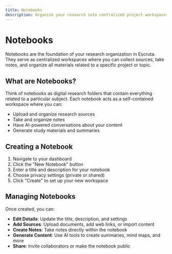 ```yaml
---
title: Notebooks
description: Organize your research into centralized project workspaces
---
```


# Notebooks

Notebooks are the foundation of your research organization in Escruta. They serve as centralized workspaces where you can collect sources, take notes, and organize all materials related to a specific project or topic.

## What are Notebooks?

Think of notebooks as digital research folders that contain everything related to a particular subject. Each notebook acts as a self-contained workspace where you can:

- Upload and organize research sources
- Take and organize notes
- Have AI-powered conversations about your content
- Generate study materials and summaries

## Creating a Notebook

1. Navigate to your dashboard
2. Click the "New Notebook" button
3. Enter a title and description for your notebook
4. Choose privacy settings (private or shared)
5. Click "Create" to set up your new workspace

## Managing Notebooks

Once created, you can:

- **Edit Details**: Update the title, description, and settings
- **Add Sources**: Upload documents, add web links, or import content
- **Create Notes**: Take notes directly within the notebook
- **Generate Content**: Use AI tools to create summaries, mind maps, and more
- **Share**: Invite collaborators or make the notebook public
